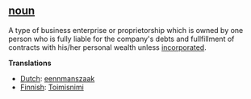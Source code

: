 ==[[noun]]==

A type of business enterprise or proprietorship which is owned by one person who is fully liable for the company's debts and fullfillment of contracts with his/her personal wealth unless [[incorporated]].

'''Translations'''

* [[Dutch]]: [[eennmanszaak]]
* [[Finnish]]: [[Toimisnimi]]